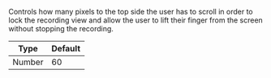 Controls how many pixels to the top side the user has to scroll in order to lock the recording view and allow the user to lift their finger from the screen without stopping the recording.

| Type   | Default |
| ------ | ------- |
| Number | 60      |
